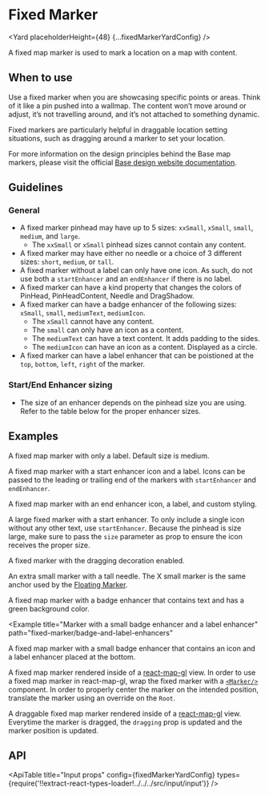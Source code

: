 <!--
Copyright (c) Uber Technologies, Inc.

This source code is licensed under the MIT license found in the
LICENSE file in the root directory of this source tree.
-->






# Fixed Marker

<Yard placeholderHeight={48} {...fixedMarkerYardConfig} />

A fixed map marker is used to mark a location on a map with content.

## When to use

Use a fixed marker when you are showcasing specific points or areas. Think of it like a pin pushed into a wallmap. The content won’t move around or adjust, it’s not travelling around, and it’s not attached to something dynamic.

Fixed markers are particularly helpful in draggable location setting situations, such as dragging around a marker to set your location.

For more information on the design principles behind the Base map markers, please visit the official [Base design website documentation](https://base.uber.com/map-usage-markers).

## Guidelines

### General

- A fixed marker pinhead may have up to 5 sizes: `xxSmall`, `xSmall`, `small`, `medium`, and `large`.
  - The `xxSmall` or `xSmall` pinhead sizes cannot contain any content.
- A fixed marker may have either no needle or a choice of 3 different sizes: `short`, `medium`, or `tall`.
- A fixed marker without a label can only have one icon. As such, do not use both a `startEnhancer` and an `endEnhancer` if there is no label.
- A fixed marker can have a kind property that changes the colors of PinHead, PinHeadContent, Needle and DragShadow.
- A fixed marker can have a badge enhancer of the following sizes: `xSmall`, `small`, `mediumText`, `mediumIcon`.
  - The `xSmall` cannot have any content.
  - The `small` can only have an icon as a content.
  - The `mediumText` can have a text content. It adds padding to the sides.
  - The `mediumIcon` can have an icon as a content. Displayed as a circle.
- A fixed marker can have a label enhancer that can be poistioned at the `top`, `bottom`, `left`, `right` of the marker.

### Start/End Enhancer sizing

- The size of an enhancer depends on the pinhead size you are using. Refer to the table below for the proper enhancer sizes.

<FixedMarkerSizingTable />

## Examples

<Example title="Basic usage with label" path="fixed-marker/basic.js">
  <Basic />
</Example>

A fixed map marker with only a label. Default size is medium.

<Example title="Start enhancer with label" path="fixed-marker/start-enhancer.js">
  <StartEnhancer />
</Example>

A fixed map marker with a start enhancer icon and a label. Icons can be passed to the leading or trailing end of the markers with `startEnhancer` and `endEnhancer`.

<Example title="End enhancer with custom color" path="fixed-marker/end-enhancer-color.js">
  <EndEnhancerColor />
</Example>

A fixed map marker with an end enhancer icon, a label, and custom styling.

<Example title="Large size with only an icon" path="fixed-marker/start-enhancer-large.js">
  <StartEnhancerLarge />
</Example>

A large fixed marker with a start enhancer. To only include a single icon without any other text, use `startEnhancer`. Because the pinhead is size large, make sure to pass the `size` parameter as prop to ensure the icon receives the proper size.

<Example title="Dragging state" path="fixed-marker/dragging.js">
  <Dragging />
</Example>

A fixed marker with the dragging decoration enabled.

<Example title="X small marker" path="fixed-marker/x-small.js">
  <XSmall />
</Example>

An extra small marker with a tall needle. The X small marker is the same anchor used by the [Floating Marker](../floating-marker).

<Example title="Marker with a badge enhancer with text" path="fixed-marker/badge-enhancer-text">
  <BadgeEnhancerText />
</Example>

A fixed map marker with a badge enhancer that contains text and has a green background color.

<Example
  title="Marker with a small badge enhancer and a label enhancer"
  path="fixed-marker/badge-and-label-enhancers"
>
  <BadgeAndLabelEnhancers />
</Example>

A fixed map marker with a small badge enhancer that contains an icon and a label enhancer placed at the bottom.

<Example title="Usage with react-map-gl" path="fixed-marker/react-map-gl.js">
  <ReactMapGL />
</Example>

A fixed map marker rendered inside of a [react-map-gl](https://visgl.github.io/react-map-gl/) view. In order to use a fixed map marker in react-map-gl, wrap the fixed marker with a [`<Marker/>`](https://visgl.github.io/react-map-gl/docs/api-reference/marker) component. In order to properly center the marker on the intended position, translate the marker using an override on the `Root`.

<Example title="Draggable marker with react-map-gl" path="fixed-marker/react-map-gl-dragging.js">
  <ReactMapGLDragging />
</Example>

A draggable fixed map marker rendered inside of a [react-map-gl](https://visgl.github.io/react-map-gl/) view. Everytime the marker is dragged, the `dragging` prop is updated and the marker position is updated.

## API

<ApiTable
  title="Input props"
  config={fixedMarkerYardConfig}
  types={require('!!extract-react-types-loader!../../../src/input/input')}
/>

<Exports component={FixedMarkerExports} title="Fixed Marker exports" path="baseui/map-marker" />
